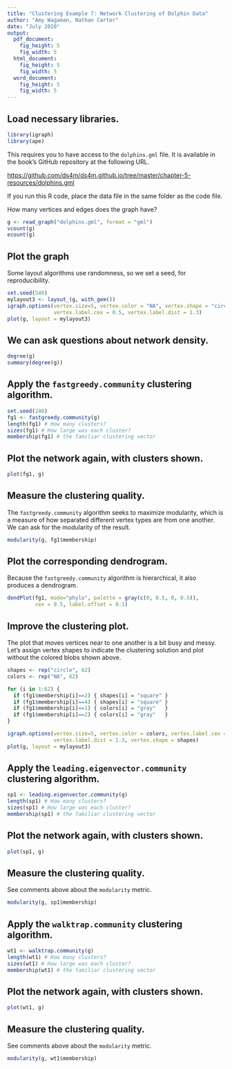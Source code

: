 ```yaml
---
title: "Clustering Example 7: Network Clustering of Dolphin Data"
author: "Amy Wagaman, Nathan Carter"
date: "July 2020"
output: 
  pdf_document:
    fig_height: 5
    fig_width: 5
  html_document:
    fig_height: 5
    fig_width: 5
  word_document:
    fig_height: 5
    fig_width: 5
---
```


## Load necessary libraries.

```r
library(igraph)
library(ape)
```

This requires you to have access to the `dolphins.gml` file.  It is available in the book's GitHub repository at the following URL.

[https://github.com/ds4m/ds4m.github.io/tree/master/chapter-5-resources/dolphins.gml](https://github.com/ds4m/ds4m.github.io/tree/master/chapter-5-resources/dolphins.gml)

If you run this R code, place the data file in the same folder as the code file.

How many vertices and edges does the graph have?

```r
g <- read_graph("dolphins.gml", format = "gml")
vcount(g)
ecount(g)
```

## Plot the graph

Some layout algorithms use randomness, so we set a seed, for reproducibility.

```r
set.seed(540)
mylayout3 <- layout_(g, with_gem())
igraph.options(vertex.size=5, vertex.color = "NA", vertex.shape = "circle",
               vertex.label.cex = 0.5, vertex.label.dist = 1.3)
plot(g, layout = mylayout3)
```

## We can ask questions about network density.

```r
degree(g)
summary(degree(g))
```

## Apply the `fastgreedy.community` clustering algorithm.

```r
set.seed(240)
fg1 <- fastgreedy.community(g)
length(fg1) # How many clusters?
sizes(fg1) # How large was each cluster?
membership(fg1) # the familiar clustering vector
```

## Plot the network again, with clusters shown.

```r
plot(fg1, g)
```

## Measure the clustering quality.

The `fastgreedy.community` algorithm seeks to maximize modularity, which is a measure of how separated different vertex types are from one another.  We can ask for the modularity of the result.

```r
modularity(g, fg1$membership)
```

## Plot the corresponding dendrogram.

Because the `fastgreedy.community` algorithm is hierarchical, it also produces a dendrogram.

```r
dendPlot(fg1, mode="phylo", palette = gray(c(0, 0.5, 0, 0.5)),
         cex = 0.5, label.offset = 0.1)
```

## Improve the clustering plot.

The plot that moves vertices near to one another is a bit busy and messy.  Let's assign vertex shapes to indicate the clustering solution and plot without the colored blobs shown above.

```r
shapes <- rep("circle", 62)
colors <- rep("NA", 62)

for (i in 1:62) {
  if (fg1$membership[i]==2) { shapes[i] = "square" }
  if (fg1$membership[i]==4) { shapes[i] = "square" }
  if (fg1$membership[i]==1) { colors[i] = "gray"   }
  if (fg1$membership[i]==2) { colors[i] = "gray"   }
}

igraph.options(vertex.size=5, vertex.color = colors, vertex.label.cex = 0.5,
               vertex.label.dist = 1.3, vertex.shape = shapes)
plot(g, layout = mylayout3)
```

## Apply the `leading.eigenvector.community` clustering algorithm.

```r
sp1 <- leading.eigenvector.community(g)
length(sp1) # How many clusters?
sizes(sp1) # How large was each cluster?
membership(sp1) # the familiar clustering vector
```

## Plot the network again, with clusters shown.

```r
plot(sp1, g)
```

## Measure the clustering quality.

See comments above about the `modularity` metric.

```r
modularity(g, sp1$membership)
```

## Apply the `walktrap.community` clustering algorithm.

```r
wt1 <- walktrap.community(g)
length(wt1) # How many clusters?
sizes(wt1) # How large was each cluster?
membership(wt1) # the familiar clustering vector
```

## Plot the network again, with clusters shown.

```r
plot(wt1, g)
```

## Measure the clustering quality.

See comments above about the `modularity` metric.

```r
modularity(g, wt1$membership)
```
